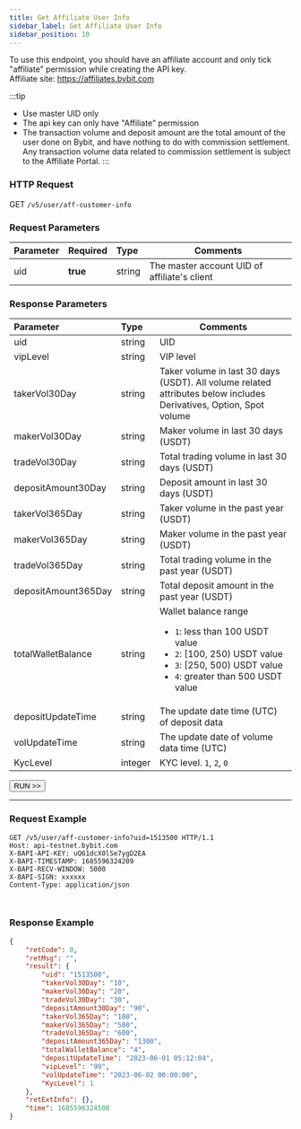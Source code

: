 ```yaml
---
title: Get Affiliate User Info
sidebar_label: Get Affiliate User Info
sidebar_position: 10
---
```


To use this endpoint, you should have an affiliate account and only tick "affiliate" permission while creating the API key.<br/>
Affiliate site: https://affiliates.bybit.com

:::tip
* Use master UID only
* The api key can only have "Affiliate" permission
* The transaction volume and deposit amount are the total amount of the user done on Bybit, and have nothing to do with commission settlement. Any transaction volume data related to commission settlement is subject to the Affiliate Portal.
:::

### HTTP Request
GET `/v5/user/aff-customer-info`

### Request Parameters
| Parameter | Required | Type | Comments|
|:----- |:-------|:-----|------ |
|uid |**true** |string |The master account UID of affiliate's client|

### Response Parameters
| Parameter | Type | Comments|
|:----- |:-----|----- |
|uid |string |UID|
|vipLevel |string |VIP level |
|takerVol30Day |string |Taker volume in last 30 days (USDT). All volume related attributes below includes Derivatives, Option, Spot volume|
|makerVol30Day |string |Maker volume in last 30 days (USDT)|
|tradeVol30Day |string |Total trading volume in last 30 days (USDT)|
|depositAmount30Day |string |Deposit amount in last 30 days (USDT)|
|takerVol365Day |string |Taker volume in the past year (USDT)|
|makerVol365Day |string |Maker volume in the past year (USDT)|
|tradeVol365Day |string |Total trading volume in the past year (USDT)|
|depositAmount365Day |string |Total deposit amount in the past year (USDT)|
|totalWalletBalance |string |Wallet balance range <ul><li>`1`: less than 100 USDT value</li><li>`2`: [100, 250) USDT value</li><li>`3`: [250, 500) USDT value</li><li>`4`: greater than 500 USDT value</li></ul> |
|depositUpdateTime |string |The update date time (UTC) of deposit data |
|volUpdateTime |string |The update date of volume data time (UTC) |
|KycLevel |integer |KYC level. `1`, `2`, `0`|

<a href="/api-explorer/v5/user/affiliate-info"><Button>RUN >></Button></a>

---

### Request Example

<Tabs groupId="programming-languages">
<TabItem value="http" label="HTTP">

```http
GET /v5/user/aff-customer-info?uid=1513500 HTTP/1.1
Host: api-testnet.bybit.com
X-BAPI-API-KEY: uQ61dcX0lSe7ygD2EA
X-BAPI-TIMESTAMP: 1685596324209
X-BAPI-RECV-WINDOW: 5000
X-BAPI-SIGN: xxxxxx
Content-Type: application/json
```

</TabItem>
<TabItem value="python" label="Python">

```python

```

</TabItem>

<TabItem value="Node" label="Node.js">

```n4js

```

</TabItem>
</Tabs>

### Response Example

```json
{
    "retCode": 0,
    "retMsg": "",
    "result": {
        "uid": "1513500",
        "takerVol30Day": "10",
        "makerVol30Day": "20",
        "tradeVol30Day": "30",
        "depositAmount30Day": "90",
        "takerVol365Day": "100",
        "makerVol365Day": "500",
        "tradeVol365Day": "600",
        "depositAmount365Day": "1300",
        "totalWalletBalance": "4",
        "depositUpdateTime": "2023-06-01 05:12:04",
        "vipLevel": "99",
        "volUpdateTime": "2023-06-02 00:00:00",
        "KycLevel": 1
    },
    "retExtInfo": {},
    "time": 1685596324508
}
```
